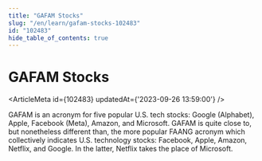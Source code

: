 ```yaml
---
title: "GAFAM Stocks"
slug: "/en/learn/gafam-stocks-102483"
id: "102483"
hide_table_of_contents: true
---
```



# GAFAM Stocks

<ArticleMeta id={102483} updatedAt={'2023-09-26 13:59:00'} />
<div className='border-solid border-b border-t-0 my-4 border-[var(--ifm-color-gray-300)]' />

GAFAM is an acronym for five popular U.S. tech stocks: Google (Alphabet), Apple, Facebook (Meta), Amazon, and Microsoft. GAFAM is quite close to, but nonetheless different than, the more popular FAANG acronym which collectively indicates U.S. technology stocks: Facebook, Apple, Amazon, Netflix, and Google. In the latter, Netflix takes the place of Microsoft.
